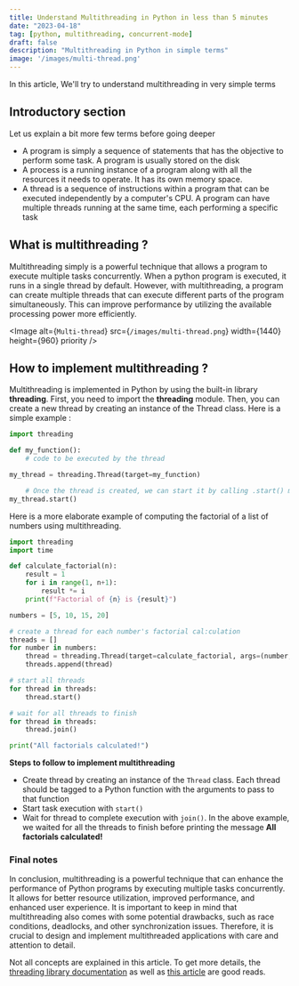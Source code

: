 ```yaml
---
title: Understand Multithreading in Python in less than 5 minutes
date: "2023-04-18"
tag: [python, multithreading, concurrent-mode]
draft: false
description: "Multithreading in Python in simple terms"
image: '/images/multi-thread.png'
---
```


In this article, We'll try to understand multithreading in very simple terms

## Introductory section

Let us explain a bit more few terms before going deeper

- A program is simply a sequence of statements that has the objective to perform some task. A program is usually stored on the disk
- A process is a running instance of a program along with all the resources it needs to operate. It has its own memory space.
- A thread is a sequence of instructions within a program that can be executed independently by a computer's CPU. A program can have multiple threads running at the same time, each performing a specific task

## What is multithreading ?

Multithreading simply is a powerful technique that allows a program to execute multiple tasks concurrently. When a python program is executed, it runs in a single thread by default. However, with multithreading, a program can create multiple threads that can execute different parts of the program simultaneously. This can improve performance by utilizing the available processing power more efficiently.

<Image
  alt={`Multi-thread`}
  src={`/images/multi-thread.png`}
  width={1440}
  height={960}
  priority
/>

## How to implement multithreading ?

Multithreading is implemented in Python by using the built-in library **threading**. First, you need to import the **threading** module. Then, you can create a new thread by creating an instance of the Thread class. Here is a simple example :

```python
import threading

def my_function():
    # code to be executed by the thread

my_thread = threading.Thread(target=my_function)

    # Once the thread is created, we can start it by calling .start() method
my_thread.start()
```

Here is a more elaborate example of computing the factorial of a list of numbers using multithreading.

```python
import threading
import time

def calculate_factorial(n):
    result = 1
    for i in range(1, n+1):
        result *= i
    print(f"Factorial of {n} is {result}")

numbers = [5, 10, 15, 20]

# create a thread for each number's factorial cal:culation
threads = []
for number in numbers:
    thread = threading.Thread(target=calculate_factorial, args=(number,))
    threads.append(thread)

# start all threads
for thread in threads:
    thread.start()

# wait for all threads to finish
for thread in threads:
    thread.join()

print("All factorials calculated!")
```

**Steps to follow to implement multithreading**

- Create thread by creating an instance of the `Thread` class. Each thread should be tagged to a Python function with the arguments to pass to that function
- Start task execution with `start()`
- Wait for thread to complete execution with `join()`. In the above example, we waited for all the threads to finish before printing the message **All factorials calculated!**

### Final notes

In conclusion, multithreading is a powerful technique that can enhance the performance of Python programs by executing multiple tasks concurrently. It allows for better resource utilization, improved performance, and enhanced user experience.
It is important to keep in mind that multithreading also comes with some potential drawbacks, such as race conditions, deadlocks, and other synchronization issues. Therefore, it is crucial to design and implement multithreaded applications with care and attention to detail.

Not all concepts are explained in this article. To get more details, the [threading library documentation](https://docs.python.org/3/library/threading.html) as well as [this article](https://realpython.com/intro-to-python-threading/) are good reads.
